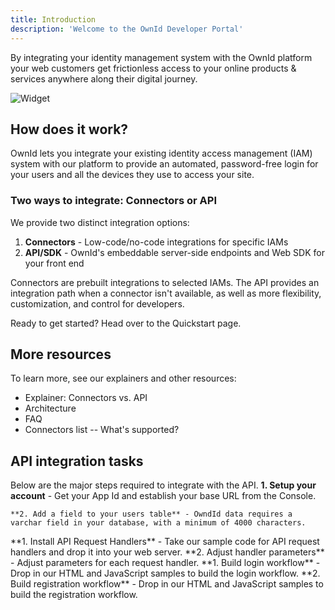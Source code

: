 ```yaml
---
title: Introduction
description: 'Welcome to the OwnId Developer Portal'
---
```

By integrating your identity management system with the OwnId platform your web customers get frictionless access to your online products & services anywhere along their digital journey. 

<img
  src="/images/oi_widget.png"
  alt="Widget"
/>

## How does it work?

OwnId lets you integrate your existing identity access management (<Tooltip tip="Synonymous with Id management systems, IdM.">IAM</Tooltip>) system with our platform to provide an automated, password-free login for your users and all the devices they use to access your site.

### Two ways to integrate: Connectors or API

We provide two distinct integration options:
1.  **Connectors** - Low-code/no-code integrations for specific <Tooltip tip="Identity and Access Management Synonymous with Id management systems, IdM.">IAM</Tooltip>s 
2.  **API/SDK** - OwnId's embeddable server-side endpoints and Web SDK for your front end  

Connectors are prebuilt integrations to selected IAMs. The API provides an integration path when a connector isn't available, as well as more flexibility, customization, and control for developers.

Ready to get started? Head over to the Quickstart page.

## More resources

To learn more, see our explainers and other resources:
- Explainer: Connectors vs. API
- Architecture
- FAQ
- Connectors list -- What's supported?

## API integration tasks

Below are the major steps required to integrate with the API.
<Steps>
  <Step title="PREPARATION">
    **1. Setup your account** - Get your App Id and establish your base URL from the Console.

    **2. Add a field to your users table** - OwndId data requires a varchar field in your database, with a minimum of 4000 characters.
  </Step>
  <Step title="DROP IN SERVER-SIDE END-POINTS">
    **1. Install API Request Handlers** - Take our sample code for API request handlers and drop it into your web server.  
    **2. Adjust handler parameters** - Adjust parameters for each request handler.  
  </Step>
  <Step title="INSERT API REQUESTS IN YOUR FRONT END">
    **1. Build login workflow** - Drop in our HTML and JavaScript samples to build the login workflow.
    **2. Build registration workflow** - Drop in our HTML and JavaScript samples to build the registration workflow.

  </Step>
  
</Steps>


